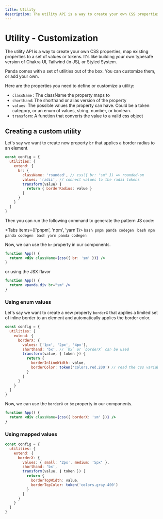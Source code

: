 ```yaml
---
title: Utility
description: The utility API is a way to create your own CSS properties, map existing properties to a set of values or tokens.
---
```


# Utility - Customization

The utility API is a way to create your own CSS properties, map existing properties to a set of values or tokens. It's
like building your own typesafe version of Chakra UI, Tailwind (in JS), or Styled System.

Panda comes with a set of utilities out of the box. You can customize them, or add your own.

Here are the properties you need to define or customize a utility:

- `className` : The className the property maps to
- `shorthand`: The shorthand or alias version of the property
- `values`: The possible values the property can have. Could be a token category, or an enum of values, string, number,
  or boolean.
- `transform`: A function that converts the value to a valid css object

## Creating a custom utility

Let's say we want to create new property `br` that applies a border radius to an element.

```js
const config = {
  utilities: {
    extend: {
      br: {
        className: 'rounded', // css({ br: "sm" }) => rounded-sm
        values: 'radii', // connect values to the radii tokens
        transform(value) {
          return { borderRadius: value }
        }
      }
    }
  }
}
```

Then you can run the following command to generate the pattern JS code:

<Tabs items={['pnpm', 'npm', 'yarn']}>
  <Tab>
    ```bash
    pnpm panda codegen
    ```
  </Tab>
  <Tab>
    ```bash
    npm panda codegen
    ```
  </Tab>
  <Tab>
    ```bash
    yarn panda codegen
    ```
  </Tab>
</Tabs>

Now, we can use the `br` property in our components.

```jsx
function App() {
  return <div className={css({ br: 'sm' })} />
}
```

or using the JSX flavor

```jsx
function App() {
  return <panda.div br="sm" />
}
```

### Using enum values

Let's say we want to create a new property `borderX` that applies a limited set of inline border to an element and
automatically applies the border color.

```js
const config = {
  utilities: {
    extend: {
      borderX: {
        values: ['1px', '2px', '4px'],
        shorthand: 'bx', // `bx` or `borderX` can be used
        transform(value, { token }) {
          return {
            borderInlineWidth: value,
            borderColor: token('colors.red.200') // read the css variable for red.200
          }
        }
      }
    }
  }
}
```

Now, we can use the `borderX` or `bx` property in our components.

```jsx
function App() {
  return <div className={css({ borderX: 'sm' })} />
}
```

### Using mapped values

```js
const config = {
  utilities: {
    extend: {
      borderX: {
        values: { small: '2px', medium: '5px' },
        shorthand: 'bx',
        transform(value, { token }) {
          return {
            borderTopWidth: value,
            borderTopColor: token('colors.gray.400')
          }
        }
      }
    }
  }
}
```
